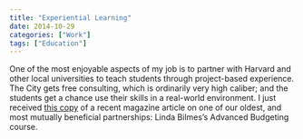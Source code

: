 ```yaml
---
title: "Experiential Learning"
date: 2014-10-29
categories: ["Work"]
tags: ["Education"]
---
```


One of the most enjoyable aspects of my job is to partner with Harvard and other local universities to teach students through project-based experience. The City gets free consulting, which is ordinarily very high caliber; and the students get a chance use their skills in a real-world environment. I just received [this copy](/documents/hksmag_14su_14-23_teaching2.pdf) of a recent magazine article on one of our oldest, and most mutually beneficial partnerships: Linda Bilmes's Advanced Budgeting course.
